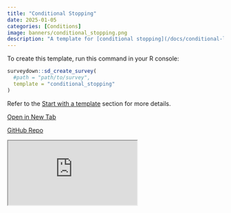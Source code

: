 ```yaml
---
title: "Conditional Stopping"
date: 2025-01-05
categories: [Conditions]
image: banners/conditional_stopping.png
description: "A template for [conditional stopping](/docs/conditional-logic.html#conditional-stopping)."
---
```


To create this template, run this command in your R console:

```r
surveydown::sd_create_survey(
  #path = "path/to/survey",
  template = "conditional_stopping"
)
```

Refer to the [Start with a template](/docs/getting-started.html#start-with-a-template) section for more details.

::: {.d-flex .justify-content-center .flex-wrap .text-center}

[<i class="fas fa-external-link-alt"></i> Open in New Tab](https://surveydown2.shinyapps.io/conditional_stopping/){.template-button .m-1 style="width: 200px;"}

[<i class="fab fa-github"></i> GitHub Repo](https://github.com/surveydown-dev/template_conditional_stopping){.template-button .m-1 style="width: 200px;"}

:::

<div class="template-iframe-container">
<iframe src="https://surveydown2.shinyapps.io/conditional_stopping/" class="template-iframe"></iframe>
</div>
